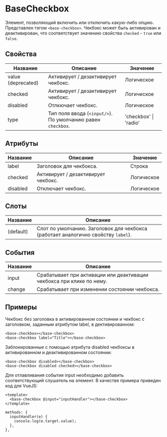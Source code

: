 # BaseCheckbox

Элемент, позволяющий включить или отключить какую-либо опцию. Представлен тэгом `<base-checkbox>`. Чекбокс может быть активирован и деактивирован, что соответствует значению свойства `checked` - `true` или `false`.

## Свойства

| Название           | Описание                                                      | Значение              |
|--------------------|---------------------------------------------------------------|-----------------------|
| value (deprecated) | Активирует / дезактивирует чекбокс.                           | Логическое            |
| checked            | Активирует / дезактивирует чекбокс.                           | Логическое            |
| disabled           | Отлкючает чекбокс.                                            | Логическое            |
| type               | Тип поля ввода (`<input/>`). По умолчанию равен `checkbox`.   | 'checkbox' \| 'radio' |

## Атрибуты

| Название | Описание                            | Значение   |
|----------|-------------------------------------|------------|
| label    | Заголовок для чекбокса.             | Строка     |
| checked  | Активирует / дезактивирует чекбокс. | Логическое |
| disabled | Отключает чекбокс.                  | Логическое |

## Слоты

| Название   | Описание                                                                           |
|------------|------------------------------------------------------------------------------------|
| (default)  | Слот по умолчанию. Заголовок для чекбокса (работает аналогично свойству `label`).  |

## События

| Название | Описание                                                              |
|----------|-----------------------------------------------------------------------|
| input    | Срабатывает при активации или деактивации чекбокса при клике по нему. |
| change   | Срабатывает при изменении состоянии чекбокса.                         |

## Примеры

Чекбокс без заголовка в активированном состоянии и чекбокс с заголовком, заданным атрибутом label, в дективированном:

<base-checkbox></base-checkbox>
<base-checkbox label="Title"></base-checkbox>

```
<base-checkbox></base-checkbox>
<base-checkbox label="Title"></base-checkbox>
```

Заблокированные с помощью атрибута disabled чекбоксы в активированном и деактивированном состоянии:

<base-checkbox disabled></base-checkbox>
<base-checkbox disabled checked></base-checkbox>

```
<base-checkbox disabled></base-checkbox>
<base-checkbox disabled checked></base-checkbox>
```

Для отлавливания события input необходимо добавить соответствующий слушатель на элемент. В качестве примера приведен код для VueJS:

```
<template>
  <base-checkbox @input="inputHandler"></base-checkbox>
</template>
```
```
methods: {
  inputHandler(e) {
    console.log(e.target.value);
  },
},
```